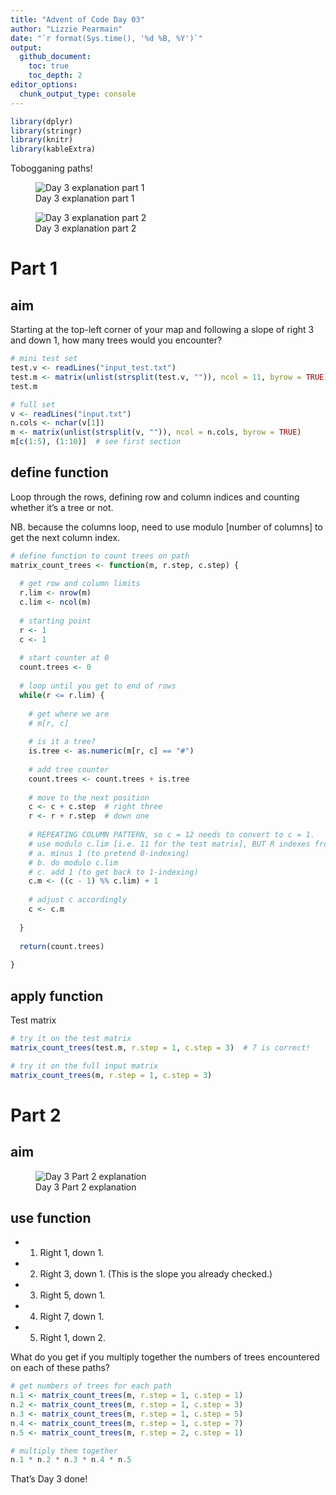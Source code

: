 ```yaml
---
title: "Advent of Code Day 03"
author: "Lizzie Pearmain"
date: "`r format(Sys.time(), '%d %B, %Y')`"
output:
  github_document:
    toc: true
    toc_depth: 2
editor_options: 
  chunk_output_type: console
---
```


```r
library(dplyr)
library(stringr)
library(knitr)
library(kableExtra)
```

Tobogganing paths!

![Day 3 explanation part 1](img/intro-01.png)

![Day 3 explanation part 2](img/intro-02.png)


# Part 1

## aim

Starting at the top-left corner of your map and following a slope of right 3 and down 1, how many trees would you encounter?


```r

# mini test set
test.v <- readLines("input_test.txt")
test.m <- matrix(unlist(strsplit(test.v, "")), ncol = 11, byrow = TRUE)
test.m

# full set
v <- readLines("input.txt")
n.cols <- nchar(v[1])
m <- matrix(unlist(strsplit(v, "")), ncol = n.cols, byrow = TRUE)
m[c(1:5), (1:10)]  # see first section

```

## define function

Loop through the rows, defining row and column indices and counting whether it's a tree or not.

NB. because the columns loop, need to use modulo [number of columns] to get the next column index.


```r
# define function to count trees on path
matrix_count_trees <- function(m, r.step, c.step) {
  
  # get row and column limits
  r.lim <- nrow(m)
  c.lim <- ncol(m)
  
  # starting point
  r <- 1
  c <- 1
  
  # start counter at 0
  count.trees <- 0
  
  # loop until you get to end of rows
  while(r <= r.lim) {
    
    # get where we are
    # m[r, c]
    
    # is it a tree?
    is.tree <- as.numeric(m[r, c] == "#")
    
    # add tree counter
    count.trees <- count.trees + is.tree
    
    # move to the next position
    c <- c + c.step  # right three
    r <- r + r.step  # down one
    
    # REPEATING COLUMN PATTERN, so c = 12 needs to convert to c = 1.
    # use modulo c.lim [i.e. 11 for the test matrix], BUT R indexes from 1. So:
    # a. minus 1 (to pretend 0-indexing)
    # b. do modulo c.lim
    # c. add 1 (to get back to 1-indexing)
    c.m <- ((c - 1) %% c.lim) + 1
    
    # adjust c accordingly
    c <- c.m
    
  }
  
  return(count.trees)
  
}

```

## apply function

Test matrix

```r
# try it on the test matrix
matrix_count_trees(test.m, r.step = 1, c.step = 3)  # 7 is correct!

```


```r
# try it on the full input matrix
matrix_count_trees(m, r.step = 1, c.step = 3)

```


# Part 2

## aim

![Day 3 Part 2 explanation](img/part-2.png)

## use function

* 1. Right 1, down 1.
* 2. Right 3, down 1. (This is the slope you already checked.)
* 3. Right 5, down 1.
* 4. Right 7, down 1.
* 5. Right 1, down 2.

What do you get if you multiply together the numbers of trees encountered on each of these paths?

```r
# get numbers of trees for each path
n.1 <- matrix_count_trees(m, r.step = 1, c.step = 1)
n.2 <- matrix_count_trees(m, r.step = 1, c.step = 3)
n.3 <- matrix_count_trees(m, r.step = 1, c.step = 5)
n.4 <- matrix_count_trees(m, r.step = 1, c.step = 7)
n.5 <- matrix_count_trees(m, r.step = 2, c.step = 1)

# multiply them together
n.1 * n.2 * n.3 * n.4 * n.5

```


That's Day 3 done!

